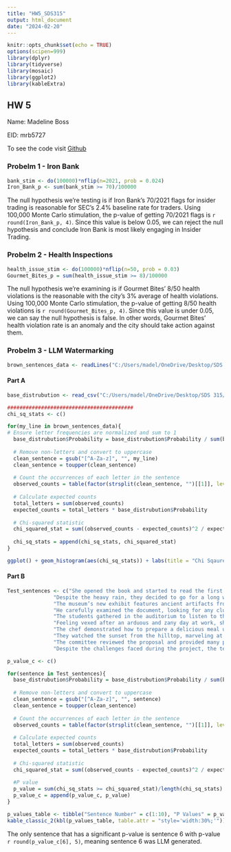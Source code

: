 ---
title: "HW5_SDS315"
output: html_document
date: "2024-02-20"
---

```{r setup, include=FALSE}
knitr::opts_chunk$set(echo = TRUE)
options(scipen=999)
library(dplyr)
library(tidyverse)
library(mosaic)
library(ggplot2)
library(kableExtra)
```

## HW 5

Name: Madeline Boss

EID: mrb5727

To see the code visit [Github](https://github.com/MadelineRBoss/HW4_SDS315)

### Probelm 1 - Iron Bank
```{r 1, echo=FALSE}
bank_stim <- do(100000)*nflip(n=2021, prob = 0.024)
Iron_Bank_p <- sum(bank_stim >= 70)/100000
```
The null hypothesis we're testing is if Iron Bank's 70/2021 flags for insider trading is reasonable for SEC's 2.4% baseline rate for traders. Using 100,000 Monte Carlo stimulation, the p-value of getting 70/2021 flags is `r round(Iron_Bank_p, 4)`. Since this value is below 0.05, we can reject the null hypothesis and conclude Iron Bank is most likely engaging in Insider Trading.

\newpage

### Probelm 2 - Health Inspections
```{r 2, echo=FALSE}
health_issue_stim <- do(100000)*nflip(n=50, prob = 0.03)
Gourmet_Bites_p = sum(health_issue_stim >= 8)/100000
```

The null hypothesis we're examining is if Gourmet Bites' 8/50 health violations is the reasonable with the city's 3% average of health violations. Using 100,000 Monte Carlo stimulation, the p-value of getting 8/50 health violations is `r round(Gourmet_Bites_p, 4)`. Since this value is under 0.05, we can say the null hypothesis is false. In other words, Gourmet Bites' health violation rate is an anomaly and the city should take action against them.

\newpage

### Probelm 3 - LLM Watermarking
```{r 3 setup, include=FALSE}
brown_sentences_data <- readLines("C:/Users/madel/OneDrive/Desktop/SDS 315/brown_sentences.txt")
```

#### Part A
```{r 3a, include=FALSE}
base_distrubution <- read_csv("C:/Users/madel/OneDrive/Desktop/SDS 315/letter_frequencies.csv")

#########################################
chi_sq_stats <- c()

for(my_line in brown_sentences_data){
# Ensure letter frequencies are normalized and sum to 1
  base_distrubution$Probability = base_distrubution$Probability / sum(base_distrubution$Probability)
  
  # Remove non-letters and convert to uppercase
  clean_sentence = gsub("[^A-Za-z]", "", my_line)
  clean_sentence = toupper(clean_sentence)
  
  # Count the occurrences of each letter in the sentence
  observed_counts = table(factor(strsplit(clean_sentence, "")[[1]], levels = base_distrubution$Letter))
  
  # Calculate expected counts
  total_letters = sum(observed_counts)
  expected_counts = total_letters * base_distrubution$Probability
  
  # Chi-squared statistic
  chi_squared_stat = sum((observed_counts - expected_counts)^2 / expected_counts)
  
  chi_sq_stats = append(chi_sq_stats, chi_squared_stat)
}
```
```{r 3a graph, echo=FALSE}

ggplot() + geom_histogram(aes(chi_sq_stats)) + labs(title = "Chi Sqaure Distrubution for Letter Frequencies (English)", x = "Chi Sqaure Statistic")
```


#### Part B
```{r 3b, echo = FALSE}
Test_sentences <- c("She opened the book and started to read the first chapter, eagerly anticipating what might come next.",
               "Despite the heavy rain, they decided to go for a long walk in the park, crossing the main avenue by the fountain in the center.",
               "The museum’s new exhibit features ancient artifacts from various civilizations around the world.",
               "He carefully examined the document, looking for any clues that might help solve the mystery.",
               "The students gathered in the auditorium to listen to the guest speaker’s inspiring lecture.",
               "Feeling vexed after an arduous and zany day at work, she hoped for a peaceful and quiet evening at home, cozying up after a quick dinner with some TV, or maybe a book on her upcoming visit to Auckland.",
               "The chef demonstrated how to prepare a delicious meal using only locally sourced ingredients, focusing mainly on some excellent dinner recipes from Spain.",
               "They watched the sunset from the hilltop, marveling at the beautiful array of colors in the sky.",
               "The committee reviewed the proposal and provided many points of useful feedback to improve the project’s effectiveness.",
               "Despite the challenges faced during the project, the team worked tirelessly to ensure its successful completion, resulting in a product that exceeded everyone’s expectations.")

p_value_c <- c()

for(sentence in Test_sentences){
  base_distrubution$Probability = base_distrubution$Probability / sum(base_distrubution$Probability)
  
  # Remove non-letters and convert to uppercase
  clean_sentence = gsub("[^A-Za-z]", "", sentence)
  clean_sentence = toupper(clean_sentence)
  
  # Count the occurrences of each letter in the sentence
  observed_counts = table(factor(strsplit(clean_sentence, "")[[1]], levels = base_distrubution$Letter))
  
  # Calculate expected counts
  total_letters = sum(observed_counts)
  expected_counts = total_letters * base_distrubution$Probability
  
  # Chi-squared statistic
  chi_squared_stat = sum((observed_counts - expected_counts)^2 / expected_counts)
  
  #P value
  p_value = sum(chi_sq_stats >= chi_squared_stat)/length(chi_sq_stats)
  p_value_c = append(p_value_c, p_value)
}

p_values_table <- tibble("Sentence Number" = c(1:10), "P Values" = p_value_c)
kable_classic_2(kbl(p_values_table, table.attr = "style='width:30%;'"))
```

The only sentence that has a significant p-value is sentence 6 with p-value `r round(p_value_c[6], 5)`, meaning sentence 6 was LLM generated. 